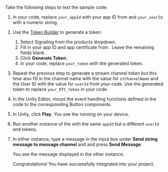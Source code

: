 <PlatformWrapper platform="unity">

Take the following steps to test the sample code:

1. In your code, replace `your_appId` with your app ID from <Vg k="CONSOLE" /> and `your_userId` with a numeric string. 

1. Use the [Token Builder](https://agora-token-generator-demo.vercel.app/) to generate a <Vg k="SIG" /> token:

    1. Select Signaling from the <Vg k="COMPANY" /> products dropdown.
    1. Fill in your app ID and app certificate from <Link to="{{Global.AGORA_CONSOLE_URL}}"><Vg k="CONSOLE" /></Link>. Leave the remaining fields blank.
    1. Click **Generate Token**. 
    1. In your code, replace `your_token` with the generated token.

1. Repeat the previous step to generate a stream channel token but this time also fill in the channel name with the value for `stChannelName` and the User ID with the value for `userId` from your code. Use the generated token to replace `your_RTC_token` in your code.

1. In the Unity Editor, mount the event handling functions defined in the code to the corresponding Button components.

1. In Unity, click **Play**. You see the <Vpl k="CLIENT" /> running on your device.

1. Run another instance of the <Vpl k="CLIENT" /> with the same `appId` but a different `userId` and tokens.

1. In either <Vpl k="CLIENT" /> instance, type a message in the input box under **Send string message to message channel** and and press **Send Message**.

    You see the message displayed in the other <Vpl k="CLIENT" /> instance.

    Congratulations! You have successfully integrated <Vg k="SIG" /> into your project.

</PlatformWrapper>